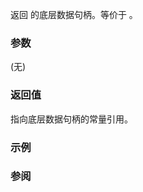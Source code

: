 {{cpp/container/mdspan/title|data_handle}}
{{cpp/container/mdspan/navbar}}
{{dcl begin}}
{{dcl|since=c++23|
constexpr const data_handle_type&amp; data_handle() const noexcept;
}}
{{dcl end}}

返回 {{rlpt|/#成员类型|data_handle_type}} 的底层数据句柄。等价于 {{box|{{c/core|return}}{{tt|&amp;#32;}}{{rlpi|/#Data members|ptr_}}{{c/core|;}}}}。

===参数===
(无)

===返回值===
指向底层数据句柄的常量引用。

===示例===
{{example
|code=
|output=
}}

===参阅===
{{todo}}

{{langlinks|de|en|es|ja|ru}}